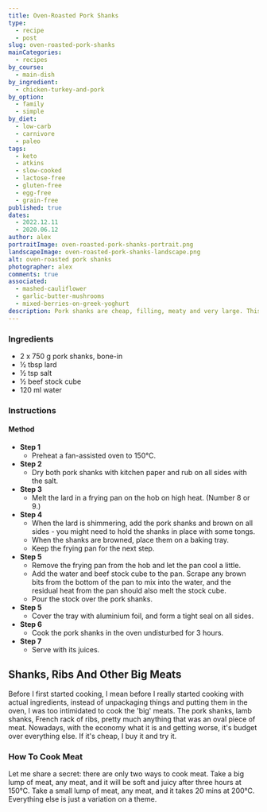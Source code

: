 ```yaml
---
title: Oven-Roasted Pork Shanks
type:
  - recipe
  - post
slug: oven-roasted-pork-shanks
mainCategories:
  - recipes
by_course:
  - main-dish
by_ingredient:
  - chicken-turkey-and-pork
by_option:
  - family
  - simple
by_diet:
  - low-carb
  - carnivore
  - paleo
tags:
  - keto
  - atkins
  - slow-cooked
  - lactose-free
  - gluten-free
  - egg-free
  - grain-free
published: true
dates:
  - 2022.12.11
  - 2020.06.12
author: alex
portraitImage: oven-roasted-pork-shanks-portrait.png
landscapeImage: oven-roasted-pork-shanks-landscape.png
alt: oven-roasted pork shanks
photographer: alex
comments: true
associated:
  - mashed-cauliflower
  - garlic-butter-mushrooms
  - mixed-berries-on-greek-yoghurt
description: Pork shanks are cheap, filling, meaty and very large. This is a great budget dinner and everyone likes pork.
---
```


<Ingredients>

### Ingredients

- 2 x 750 g pork shanks, bone-in
- ½ tbsp lard
- ½ tsp salt
- ½ beef stock cube
- 120 ml water

</Ingredients>

<Instructions>

### Instructions

#### Method

- **Step 1**
  - Preheat a fan-assisted oven to 150°C.
- **Step 2**
  - Dry both pork shanks with kitchen paper and rub on all sides with the salt.
- **Step 3**
  - Melt the lard in a frying pan on the hob on high heat. (Number 8 or 9.)
- **Step 4**
  - When the lard is shimmering, add the pork shanks and brown on all sides - you might need to hold the shanks in place with some tongs.
  - When the shanks are browned, place them on a baking tray.
  - Keep the frying pan for the next step.
- **Step 5**
  - Remove the frying pan from the hob and let the pan cool a little.
  - Add the water and beef stock cube to the pan. Scrape any brown bits from the bottom of the pan to mix into the water, and the residual heat from the pan should also melt the stock cube.
  - Pour the stock over the pork shanks.
- **Step 5**
  - Cover the tray with aluminium foil, and form a tight seal on all sides.
- **Step 6**
  - Cook the pork shanks in the oven undisturbed for 3 hours.
- **Step 7**
  - Serve with its juices.

</Instructions>

<RecipeContent>

## Shanks, Ribs And Other Big Meats

Before I first started cooking, I mean before I really started cooking with actual ingredients, instead of unpackaging things and putting them in the oven, I was too intimidated to cook the 'big' meats. The pork shanks, lamb shanks, French rack of ribs, pretty much anything that was an oval piece of meat. Nowadays, with the economy what it is and getting worse, it's budget over everything else. If it's cheap, I buy it and try it.

### How To Cook Meat

Let me share a secret: there are only two ways to cook meat. Take a big lump of meat, any meat, and it will be soft and juicy after three hours at 150°C. Take a small lump of meat, any meat, and it takes 20 mins at 200°C. Everything else is just a variation on a theme.

</RecipeContent>
